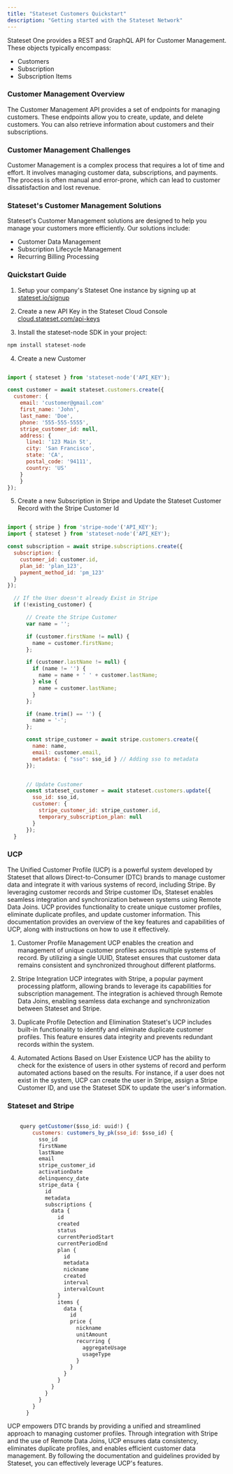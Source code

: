 ```yaml
---
title: "Stateset Customers Quickstart"
description: "Getting started with the Stateset Network"
---
```


Stateset One provides a REST and GraphQL API for Customer Management. These objects typically encompass:

- Customers
- Subscription
- Subscription Items

### Customer Management Overview

The Customer Management API provides a set of endpoints for managing customers. These endpoints allow you to create, update, and delete customers. You can also retrieve information about customers and their subscriptions.

### Customer Management Challenges

Customer Management is a complex process that requires a lot of time and effort. It involves managing customer data, subscriptions, and payments. The process is often manual and error-prone, which can lead to customer dissatisfaction and lost revenue.

### Stateset's Customer Management Solutions

Stateset's Customer Management solutions are designed to help you manage your customers more efficiently. Our solutions include:

- Customer Data Management
- Subscription Lifecycle Management
- Recurring Billing Processing

### Quickstart Guide

1) Setup your company's Stateset One instance by signing up at <a href="https://stateset.io/signup">stateset.io/signup</a>

2) Create a new API Key in the Stateset Cloud Console <a href="https://cloud.stateset.com/api-keys">cloud.stateset.com/api-keys</a>

3) Install the stateset-node SDK in your project:

```jsx
npm install stateset-node
```

4) Create a new Customer

```jsx javascript

import { stateset } from 'stateset-node'('API_KEY');

const customer = await stateset.customers.create({
  customer: {
    email: 'customer@gmail.com'
    first_name: 'John',
    last_name: 'Doe',
    phone: '555-555-5555',
    stripe_customer_id: null,
    address: {
      line1: '123 Main St',
      city: 'San Francisco',
      state: 'CA',
      postal_code: '94111',
      country: 'US'
    }
    }
});

```

5) Create a new Subscription in Stripe and Update the Stateset Customer Record with the Stripe Customer Id

```jsx javascript

import { stripe } from 'stripe-node'('API_KEY');
import { stateset } from 'stateset-node'('API_KEY');

const subscription = await stripe.subscriptions.create({
  subscription: {
    customer_id: customer.id,
    plan_id: 'plan_123',
    payment_method_id: 'pm_123'
  }
});

  // If the User doesn't already Exist in Stripe
  if (!existing_customer) {

      // Create the Stripe Customer
      var name = '';

      if (customer.firstName != null) {
        name = customer.firstName;
      };

      if (customer.lastName != null) {
        if (name != '') {
          name = name + ' ' + customer.lastName;
        } else {
          name = customer.lastName;
        }
      };

      if (name.trim() == '') {
        name = '-';
      };

      const stripe_customer = await stripe.customers.create({
        name: name,
        email: customer.email,
        metadata: { "sso": sso_id } // Adding sso to metadata
      });


      // Update Customer
      const stateset_customer = await stateset.customers.update({
        sso_id: sso_id,
        customer: {
          stripe_customer_id: stripe_customer.id,
          temporary_subscription_plan: null
        }
      });
  }
```

### UCP

The Unified Customer Profile (UCP) is a powerful system developed by Stateset that allows Direct-to-Consumer (DTC) brands to manage customer data and integrate it with various systems of record, including Stripe. By leveraging customer records and Stripe customer IDs, Stateset enables seamless integration and synchronization between systems using Remote Data Joins.
UCP provides functionality to create unique customer profiles, eliminate duplicate profiles, and update customer information. This documentation provides an overview of the key features and capabilities of UCP, along with instructions on how to use it effectively.

1. Customer Profile Management
UCP enables the creation and management of unique customer profiles across multiple systems of record. By utilizing a single UUID, Stateset ensures that customer data remains consistent and synchronized throughout different platforms.

2. Stripe Integration
UCP integrates with Stripe, a popular payment processing platform, allowing brands to leverage its capabilities for subscription management. The integration is achieved through Remote Data Joins, enabling seamless data exchange and synchronization between Stateset and Stripe.

3. Duplicate Profile Detection and Elimination
Stateset's UCP includes built-in functionality to identify and eliminate duplicate customer profiles. This feature ensures data integrity and prevents redundant records within the system.

4. Automated Actions Based on User Existence
UCP has the ability to check for the existence of users in other systems of record and perform automated actions based on the results. For instance, if a user does not exist in the system, UCP can create the user in Stripe, assign a Stripe Customer ID, and use the Stateset SDK to update the user's information.

### Stateset and Stripe

```jsx graphql

    query getCustomer($sso_id: uuid!) {
        customers: customers_by_pk(sso_id: $sso_id) {
          sso_id
          firstName
          lastName
          email
          stripe_customer_id
          activationDate
          delinquency_date
          stripe_data {
            id
            metadata
            subscriptions {
              data {
                id
                created
                status
                currentPeriodStart
                currentPeriodEnd
                plan {
                  id
                  metadata
                  nickname
                  created
                  interval
                  intervalCount
                }
                items {
                  data {
                    id
                    price {
                      nickname
                      unitAmount
                      recurring {
                        aggregateUsage
                        usageType
                      }
                    }
                  }
                }
              }
            }
          }
        }
      }
```

UCP empowers DTC brands by providing a unified and streamlined approach to managing customer profiles. Through integration with Stripe and the use of Remote Data Joins, UCP ensures data consistency, eliminates duplicate profiles, and enables efficient customer data management.
By following the documentation and guidelines provided by Stateset, you can effectively leverage UCP's features.